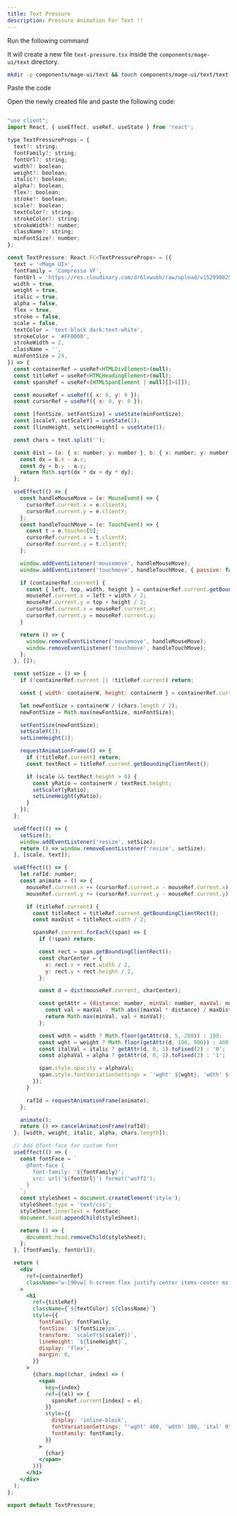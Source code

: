 ```yaml
---
title: Text Pressure
description: Pressure Animation For Text !!
---
```


<ComponentPreview name="text-text-pressure--docs" />

<Step>Run the following command</Step>

It will create a new file `text-pressure.tsx` inside the `components/mage-ui/text` directory.

```bash 
mkdir -p components/mage-ui/text && touch components/mage-ui/text/text-pressure.tsx
```

<Step>Paste the code</Step> 

Open the newly created file and paste the following code:

```jsx 

"use client";
import React, { useEffect, useRef, useState } from 'react';

type TextPressureProps = {
  text?: string;
  fontFamily?: string;
  fontUrl?: string;
  width?: boolean;
  weight?: boolean;
  italic?: boolean;
  alpha?: boolean;
  flex?: boolean;
  stroke?: boolean;
  scale?: boolean;
  textColor?: string;
  strokeColor?: string;
  strokeWidth?: number;
  className?: string;
  minFontSize?: number;
};

const TextPressure: React.FC<TextPressureProps> = ({
  text = '<Mage UI>',
  fontFamily = 'Compressa VF',
  fontUrl = 'https://res.cloudinary.com/dr6lvwubh/raw/upload/v1529908256/CompressaPRO-GX.woff2',
  width = true,
  weight = true,
  italic = true,
  alpha = false,
  flex = true,
  stroke = false,
  scale = false,
  textColor = 'text-black dark:text-white',
  strokeColor = '#FF0000',
  strokeWidth = 2,
  className = '',
  minFontSize = 24,
}) => {
  const containerRef = useRef<HTMLDivElement>(null);
  const titleRef = useRef<HTMLHeadingElement>(null);
  const spansRef = useRef<(HTMLSpanElement | null)[]>([]);

  const mouseRef = useRef({ x: 0, y: 0 });
  const cursorRef = useRef({ x: 0, y: 0 });

  const [fontSize, setFontSize] = useState(minFontSize);
  const [scaleY, setScaleY] = useState(1);
  const [lineHeight, setLineHeight] = useState(1);

  const chars = text.split('');

  const dist = (a: { x: number; y: number }, b: { x: number; y: number }) => {
    const dx = b.x - a.x;
    const dy = b.y - a.y;
    return Math.sqrt(dx * dx + dy * dy);
  };

  useEffect(() => {
    const handleMouseMove = (e: MouseEvent) => {
      cursorRef.current.x = e.clientX;
      cursorRef.current.y = e.clientY;
    };
    const handleTouchMove = (e: TouchEvent) => {
      const t = e.touches[0];
      cursorRef.current.x = t.clientX;
      cursorRef.current.y = t.clientY;
    };

    window.addEventListener('mousemove', handleMouseMove);
    window.addEventListener('touchmove', handleTouchMove, { passive: false });

    if (containerRef.current) {
      const { left, top, width, height } = containerRef.current.getBoundingClientRect();
      mouseRef.current.x = left + width / 2;
      mouseRef.current.y = top + height / 2;
      cursorRef.current.x = mouseRef.current.x;
      cursorRef.current.y = mouseRef.current.y;
    }

    return () => {
      window.removeEventListener('mousemove', handleMouseMove);
      window.removeEventListener('touchmove', handleTouchMove);
    };
  }, []);

  const setSize = () => {
    if (!containerRef.current || !titleRef.current) return;

    const { width: containerW, height: containerH } = containerRef.current.getBoundingClientRect();

    let newFontSize = containerW / (chars.length / 2);
    newFontSize = Math.max(newFontSize, minFontSize);

    setFontSize(newFontSize);
    setScaleY(1);
    setLineHeight(1);

    requestAnimationFrame(() => {
      if (!titleRef.current) return;
      const textRect = titleRef.current.getBoundingClientRect();

      if (scale && textRect.height > 0) {
        const yRatio = containerH / textRect.height;
        setScaleY(yRatio);
        setLineHeight(yRatio);
      }
    });
  };

  useEffect(() => {
    setSize();
    window.addEventListener('resize', setSize);
    return () => window.removeEventListener('resize', setSize);
  }, [scale, text]);

  useEffect(() => {
    let rafId: number;
    const animate = () => {
      mouseRef.current.x += (cursorRef.current.x - mouseRef.current.x) / 15;
      mouseRef.current.y += (cursorRef.current.y - mouseRef.current.y) / 15;

      if (titleRef.current) {
        const titleRect = titleRef.current.getBoundingClientRect();
        const maxDist = titleRect.width / 2;

        spansRef.current.forEach((span) => {
          if (!span) return;

          const rect = span.getBoundingClientRect();
          const charCenter = {
            x: rect.x + rect.width / 2,
            y: rect.y + rect.height / 2,
          };

          const d = dist(mouseRef.current, charCenter);

          const getAttr = (distance: number, minVal: number, maxVal: number) => {
            const val = maxVal - Math.abs((maxVal * distance) / maxDist);
            return Math.max(minVal, val + minVal);
          };

          const wdth = width ? Math.floor(getAttr(d, 5, 200)) : 100;
          const wght = weight ? Math.floor(getAttr(d, 100, 900)) : 400;
          const italVal = italic ? getAttr(d, 0, 1).toFixed(2) : '0';
          const alphaVal = alpha ? getAttr(d, 0, 1).toFixed(2) : '1';

          span.style.opacity = alphaVal;
          span.style.fontVariationSettings = `'wght' ${wght}, 'wdth' ${wdth}, 'ital' ${italVal}`;
        });
      }

      rafId = requestAnimationFrame(animate);
    };

    animate();
    return () => cancelAnimationFrame(rafId);
  }, [width, weight, italic, alpha, chars.length]);

  // Add @font-face for custom font
  useEffect(() => {
    const fontFace = `
      @font-face {
        font-family: '${fontFamily}';
        src: url('${fontUrl}') format('woff2');
      }
    `;
    const styleSheet = document.createElement('style');
    styleSheet.type = 'text/css';
    styleSheet.innerText = fontFace;
    document.head.appendChild(styleSheet);

    return () => {
      document.head.removeChild(styleSheet);
    };
  }, [fontFamily, fontUrl]);

  return (
    <div
      ref={containerRef}
      className="w-[90vw] h-screen flex justify-center items-center mx-auto"
    >
      <h1
        ref={titleRef}
        className={`${textColor} ${className}`}
        style={{
          fontFamily: fontFamily,
          fontSize: `${fontSize}px`,
          transform: `scaleY(${scaleY})`,
          lineHeight: `${lineHeight}`,
          display: 'flex',
          margin: 0,
        }}
      >
        {chars.map((char, index) => (
          <span
            key={index}
            ref={(el) => {
              spansRef.current[index] = el;
            }}
            style={{
              display: 'inline-block',
              fontVariationSettings: "'wght' 400, 'wdth' 100, 'ital' 0",
              fontFamily: fontFamily,
            }}
          >
            {char}
          </span>
        ))}
      </h1>
    </div>
  );
};

export default TextPressure;

```


